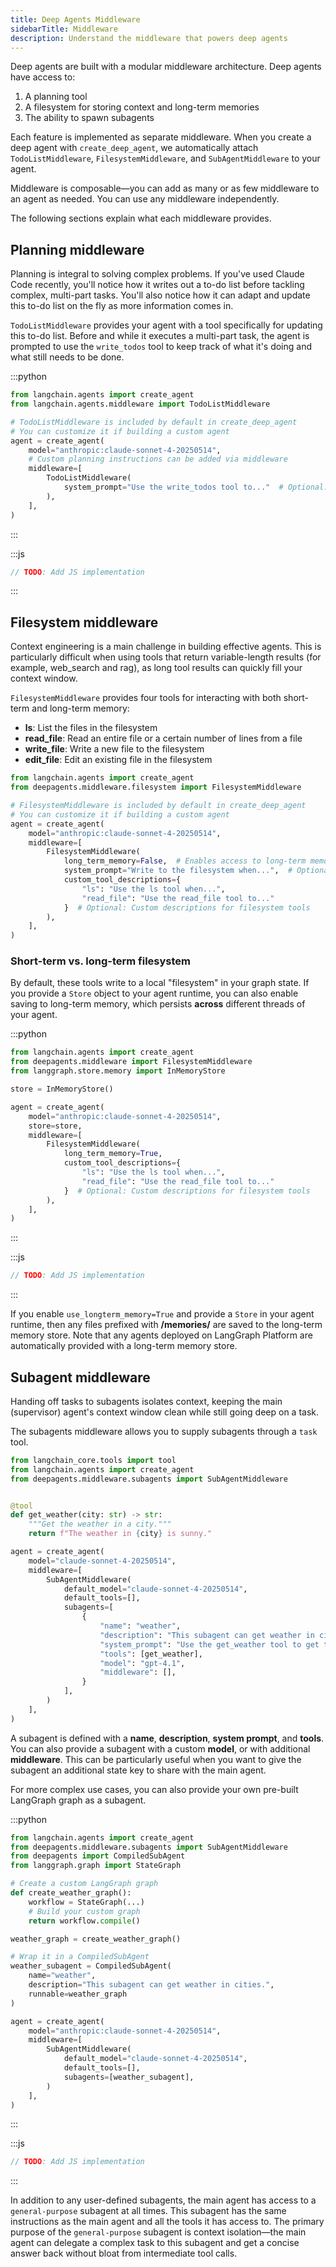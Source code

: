 ```yaml
---
title: Deep Agents Middleware
sidebarTitle: Middleware
description: Understand the middleware that powers deep agents
---
```


Deep agents are built with a modular middleware architecture. Deep agents have access to:

1. A planning tool
2. A filesystem for storing context and long-term memories
3. The ability to spawn subagents

Each feature is implemented as separate middleware. When you create a deep agent with `create_deep_agent`, we automatically attach `TodoListMiddleware`, `FilesystemMiddleware`, and `SubAgentMiddleware` to your agent.

Middleware is composable—you can add as many or as few middleware to an agent as needed. You can use any middleware independently.

The following sections explain what each middleware provides.

## Planning middleware

Planning is integral to solving complex problems. If you've used Claude Code recently, you'll notice how it writes out a to-do list before tackling complex, multi-part tasks. You'll also notice how it can adapt and update this to-do list on the fly as more information comes in.

`TodoListMiddleware` provides your agent with a tool specifically for updating this to-do list. Before and while it executes a multi-part task, the agent is prompted to use the `write_todos` tool to keep track of what it's doing and what still needs to be done.

:::python
```python
from langchain.agents import create_agent
from langchain.agents.middleware import TodoListMiddleware

# TodoListMiddleware is included by default in create_deep_agent
# You can customize it if building a custom agent
agent = create_agent(
    model="anthropic:claude-sonnet-4-20250514",
    # Custom planning instructions can be added via middleware
    middleware=[
        TodoListMiddleware(
            system_prompt="Use the write_todos tool to..."  # Optional: Custom addition to the system prompt
        ),
    ],
)
```
:::

:::js
```typescript
// TODO: Add JS implementation
```
:::

## Filesystem middleware

Context engineering is a main challenge in building effective agents. This is particularly difficult when using tools that return variable-length results (for example, web_search and rag), as long tool results can quickly fill your context window.

`FilesystemMiddleware` provides four tools for interacting with both short-term and long-term memory:

- **ls**: List the files in the filesystem
- **read_file**: Read an entire file or a certain number of lines from a file
- **write_file**: Write a new file to the filesystem
- **edit_file**: Edit an existing file in the filesystem

```python
from langchain.agents import create_agent
from deepagents.middleware.filesystem import FilesystemMiddleware

# FilesystemMiddleware is included by default in create_deep_agent
# You can customize it if building a custom agent
agent = create_agent(
    model="anthropic:claude-sonnet-4-20250514",
    middleware=[
        FilesystemMiddleware(
            long_term_memory=False,  # Enables access to long-term memory, defaults to False. You must attach a store to use long-term memory.
            system_prompt="Write to the filesystem when...",  # Optional custom addition to the system prompt
            custom_tool_descriptions={
                "ls": "Use the ls tool when...",
                "read_file": "Use the read_file tool to..."
            }  # Optional: Custom descriptions for filesystem tools
        ),
    ],
)
```

### Short-term vs. long-term filesystem

By default, these tools write to a local "filesystem" in your graph state. If you provide a `Store` object to your agent runtime, you can also enable saving to long-term memory, which persists **across** different threads of your agent.

:::python
```python
from langchain.agents import create_agent
from deepagents.middleware import FilesystemMiddleware
from langgraph.store.memory import InMemoryStore

store = InMemoryStore()

agent = create_agent(
    model="anthropic:claude-sonnet-4-20250514",
    store=store,
    middleware=[
        FilesystemMiddleware(
            long_term_memory=True,
            custom_tool_descriptions={
                "ls": "Use the ls tool when...",
                "read_file": "Use the read_file tool to..."
            }  # Optional: Custom descriptions for filesystem tools
        ),
    ],
)
```
:::

:::js
```typescript
// TODO: Add JS implementation
```
:::

If you enable `use_longterm_memory=True` and provide a `Store` in your agent runtime, then any files prefixed with **/memories/** are saved to the long-term memory store. Note that any agents deployed on LangGraph Platform are automatically provided with a long-term memory store.

## Subagent middleware

Handing off tasks to subagents isolates context, keeping the main (supervisor) agent's context window clean while still going deep on a task.

The subagents middleware allows you to supply subagents through a `task` tool.

```python
from langchain_core.tools import tool
from langchain.agents import create_agent
from deepagents.middleware.subagents import SubAgentMiddleware


@tool
def get_weather(city: str) -> str:
    """Get the weather in a city."""
    return f"The weather in {city} is sunny."

agent = create_agent(
    model="claude-sonnet-4-20250514",
    middleware=[
        SubAgentMiddleware(
            default_model="claude-sonnet-4-20250514",
            default_tools=[],
            subagents=[
                {
                    "name": "weather",
                    "description": "This subagent can get weather in cities.",
                    "system_prompt": "Use the get_weather tool to get the weather in a city.",
                    "tools": [get_weather],
                    "model": "gpt-4.1",
                    "middleware": [],
                }
            ],
        )
    ],
)
```

A subagent is defined with a **name**, **description**, **system prompt**, and **tools**. You can also provide a subagent with a custom **model**, or with additional **middleware**. This can be particularly useful when you want to give the subagent an additional state key to share with the main agent.

For more complex use cases, you can also provide your own pre-built LangGraph graph as a subagent.

:::python
```python
from langchain.agents import create_agent
from deepagents.middleware.subagents import SubAgentMiddleware
from deepagents import CompiledSubAgent
from langgraph.graph import StateGraph

# Create a custom LangGraph graph
def create_weather_graph():
    workflow = StateGraph(...)
    # Build your custom graph
    return workflow.compile()

weather_graph = create_weather_graph()

# Wrap it in a CompiledSubAgent
weather_subagent = CompiledSubAgent(
    name="weather",
    description="This subagent can get weather in cities.",
    runnable=weather_graph
)

agent = create_agent(
    model="anthropic:claude-sonnet-4-20250514",
    middleware=[
        SubAgentMiddleware(
            default_model="claude-sonnet-4-20250514",
            default_tools=[],
            subagents=[weather_subagent],
        )
    ],
)
```
:::

:::js
```typescript
// TODO: Add JS implementation
```
:::

In addition to any user-defined subagents, the main agent has access to a `general-purpose` subagent at all times. This subagent has the same instructions as the main agent and all the tools it has access to. The primary purpose of the `general-purpose` subagent is context isolation—the main agent can delegate a complex task to this subagent and get a concise answer back without bloat from intermediate tool calls.
